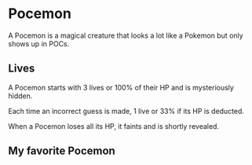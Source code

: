
<Meta title="Pocemon/Docs" of={stories} />

# Pocemon

A Pocemon is a magical creature that looks a lot like a Pokemon but only shows up in POCs.

## Lives

A Pocemon starts with 3 lives or 100% of their HP and is mysteriously hidden.

<Canvas of={stories.FullHealth} />

Each time an incorrect guess is made, 1 live or 33% if its HP is deducted.

<Canvas of={stories.HitOnce} />

When a Pocemon loses all its HP, it faints and is shortly revealed.

<Canvas of={stories.Fainted} />

## My favorite Pocemon

<Pocemon id="25" hidden={false} />


## Playground

Go ahead and play around with the controls for a bit.

<Canvas of={stories.HitTwice} />
<Controls of={stories.HitTwice} exclude="className" /> 